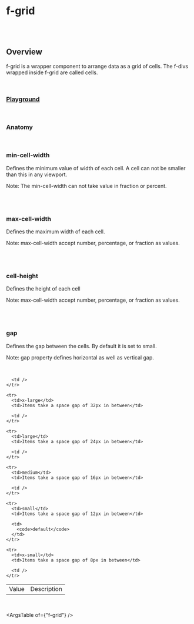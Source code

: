 
<Meta of={FGridStories} />

# f-grid

<br />

<br />

## Overview

<f-divider />

f-grid is a wrapper component to arrange data as a grid of cells. The f-divs wrapped inside f-grid are called cells.

<br />

### [Playground](/story/components-f-grid--playground)

<Canvas>
  <Story of={FGridStories.Playground} />
</Canvas>

<br />

### Anatomy

<f-divider />

<Story of={FGridStories.Anatomy} />

<br />

### min-cell-width

<f-divider />

Defines the minimum value of width of each cell. A cell can not be smaller than this in any viewport.

<p className="note-section">Note: The min-cell-width can not take value in fraction or percent.</p>

<br />

<Canvas>
  <Story of={FGridStories.MinCellWidth} />
</Canvas>

<br />

### max-cell-width

<f-divider />

Defines the maximum width of each cell.

<p className="note-section">Note: max-cell-width accept number, percentage, or fraction as values.</p>

<br />

<Canvas>
  <Story of={FGridStories.MaxCellWidth} />
</Canvas>

<br />

### cell-height

<f-divider />

Defines the height of each cell

<p className="note-section">Note: max-cell-width accept number, percentage, or fraction as values.</p>

<br />

<Canvas>
  <Story of={FGridStories.CellHeight} />
</Canvas>

<br />

### gap

<f-divider />

Defines the gap between the cells. By default it is set to small.

<p className="note-section">Note: gap property defines horizontal as well as vertical gap.</p>

<br />

<Canvas>
  <Story of={FGridStories.Gap} />
</Canvas>

<table className="custom-table">
  <tbody>
    <tr>
      <td>Value</td>
      <td>Description</td>

      <td />
    </tr>

    <tr>
      <td>x-large</td>
      <td>Items take a space gap of 32px in between</td>

      <td />
    </tr>

    <tr>
      <td>large</td>
      <td>Items take a space gap of 24px in between</td>

      <td />
    </tr>

    <tr>
      <td>medium</td>
      <td>Items take a space gap of 16px in between</td>

      <td />
    </tr>

    <tr>
      <td>small</td>
      <td>Items take a space gap of 12px in between</td>

      <td>
        <code>default</code>
      </td>
    </tr>

    <tr>
      <td>x-small</td>
      <td>Items take a space gap of 8px in between</td>

      <td />
    </tr>
  </tbody>
</table>

<br />

<ArgsTable of={"f-grid"} />
